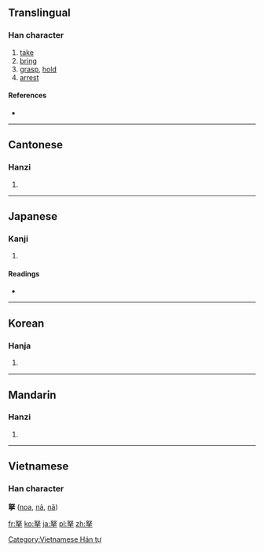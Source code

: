 {{also|拏}}
==Translingual==

===Han character===
{{Han char|rn=64|rad=手|as=05|sn=9|four=4750<sub>2</sub>|canj=女水手 (VEQ)}}

# [[take]]
# [[bring]]
# [[grasp]], [[hold]]
# [[arrest]]

====References====
* {{Han ref|kx=0425.090|dkj=11954|dj=0773.140|hdz=31847.070|uh=62CF|ud=25295|bh=CED4|bd=52948}}

----

==Cantonese==

===Hanzi===
{{yue-hanzi|jyut=|y=na4}}

# {{defn|lang=yue|sort=手05}}

----

==Japanese==

===Kanji===
{{ja-kanji|grade=|rs=手05}}

# {{defn|lang=ja|sort=手05}}

====Readings====
* {{ja-readings|on=[[だ]] (da), [[な]] (na)|kun=[[ひく]] (hiku)}}

----

==Korean==

===Hanja===
{{ko-hanja|hangeul=나|eumhun=|rv=na|mr=na|y=na}}

# {{defn|lang=ko|sort=手05}}

----

==Mandarin==

===Hanzi===
{{cmn-hanzi|pin=[[ná]] ([[na2]])|wg=na<sup>2</sup>}}
# {{defn|lang=cmn|sort=手05}}

----

==Vietnamese==
===Han character===
'''拏''' ([[noa]], [[nả]], [[nã]])

[[Category:Vietnamese Hán tự]]

[[fr:拏]]
[[ko:拏]]
[[ja:拏]]
[[pl:拏]]
[[zh:拏]]